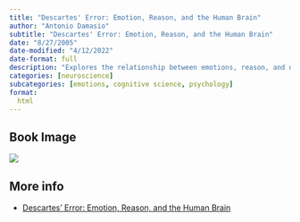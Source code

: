 ```yaml
---
title: "Descartes' Error: Emotion, Reason, and the Human Brain"
author: "Antonio Damasio"
subtitle: "Descartes' Error: Emotion, Reason, and the Human Brain"
date: "8/27/2005"
date-modified: "4/12/2022"
date-format: full
description: "Explores the relationship between emotions, reason, and decision-making, presenting a new perspective on the crucial role of emotions in human cognition and behavior."
categories: [neuroscience]
subcategories: [emotions, cognitive science, psychology]
format:
  html
---
```


## Book Image

![](/books/descartesError.jpg)

## More info

- [Descartes' Error: Emotion, Reason, and the Human Brain](https://www.example.com/book/descartes-error){.external}
